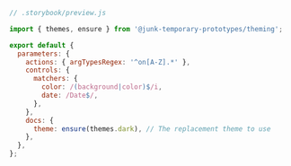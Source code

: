 ```js
// .storybook/preview.js

import { themes, ensure } from '@junk-temporary-prototypes/theming';

export default {
  parameters: {
    actions: { argTypesRegex: '^on[A-Z].*' },
    controls: {
      matchers: {
        color: /(background|color)$/i,
        date: /Date$/,
      },
    },
    docs: {
      theme: ensure(themes.dark), // The replacement theme to use
    },
  },
};
```
